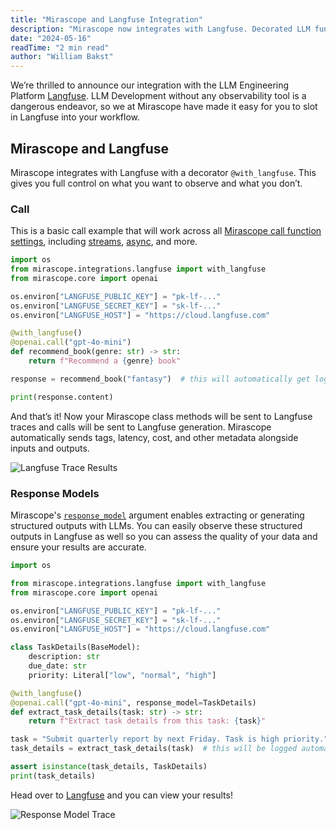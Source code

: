 ```yaml
---
title: "Mirascope and Langfuse Integration"
description: "Mirascope now integrates with Langfuse. Decorated LLM functions can now easily be sent to Langfuse."
date: "2024-05-16"
readTime: "2 min read"
author: "William Bakst"
---
```


We’re thrilled to announce our integration with the LLM Engineering Platform [Langfuse](https://langfuse.com/). LLM Development without any observability tool is a dangerous endeavor, so we at Mirascope have made it easy for you to slot in Langfuse into your workflow.

## Mirascope and Langfuse

Mirascope integrates with Langfuse with a decorator `@with_langfuse`. This gives you full control on what you want to observe and what you don’t.

### Call

This is a basic call example that will work across all [Mirascope call function settings](/docs/mirascope/learn/calls), including [streams](/docs/mirascope/learn/streams), [async](/docs/mirascope/learn/async), and more.

```python
import os
from mirascope.integrations.langfuse import with_langfuse
from mirascope.core import openai

os.environ["LANGFUSE_PUBLIC_KEY"] = "pk-lf-..."
os.environ["LANGFUSE_SECRET_KEY"] = "sk-lf-..."
os.environ["LANGFUSE_HOST"] = "https://cloud.langfuse.com"

@with_langfuse()
@openai.call("gpt-4o-mini")
def recommend_book(genre: str) -> str:
    return f"Recommend a {genre} book"

response = recommend_book("fantasy")  # this will automatically get logged with langfuse

print(response.content)
```

And that’s it! Now your Mirascope class methods will be sent to Langfuse traces and calls will be sent to Langfuse generation. Mirascope automatically sends tags, latency, cost, and other metadata alongside inputs and outputs.

![Langfuse Trace Results](/assets/blog/langfuse-integration/mirascope_langfuse_trace.webp)

### Response Models

Mirascope's [`response_model`](/docs/mirascope/learn/response_models) argument enables extracting or generating structured outputs with LLMs. You can easily observe these structured outputs in Langfuse as well so you can assess the quality of your data and ensure your results are accurate.

```python
import os

from mirascope.integrations.langfuse import with_langfuse
from mirascope.core import openai

os.environ["LANGFUSE_PUBLIC_KEY"] = "pk-lf-..."
os.environ["LANGFUSE_SECRET_KEY"] = "sk-lf-..."
os.environ["LANGFUSE_HOST"] = "https://cloud.langfuse.com"

class TaskDetails(BaseModel):
    description: str
    due_date: str
    priority: Literal["low", "normal", "high"]

@with_langfuse()
@openai.call("gpt-4o-mini", response_model=TaskDetails)
def extract_task_details(task: str) -> str:
    return f"Extract task details from this task: {task}"

task = "Submit quarterly report by next Friday. Task is high priority."
task_details = extract_task_details(task)  # this will be logged automatically with langfuse 

assert isinstance(task_details, TaskDetails)
print(task_details)
```

Head over to [Langfuse](https://langfuse.com/) and you can view your results!

![Response Model Trace](/assets/blog/langfuse-integration/mirascope_langfuse_response_model_trace.webp)
